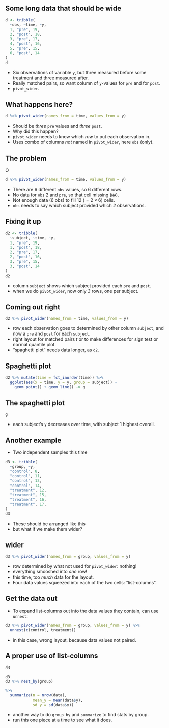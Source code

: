 ## Some long data that should be wide

```r
d <- tribble(
  ~obs, ~time, ~y,
  1, "pre", 19,
  2, "post", 18,
  3, "pre", 17,
  4, "post", 16,
  5, "pre", 15,
  6, "post", 14
)
d
```

- Six observations of variable `y`, but three measured before some treatment and three measured after. 
- Really matched pairs, so want column of `y`-values for `pre` and for `post`.
- `pivot_wider`.

## What happens here?

```r
d %>% pivot_wider(names_from = time, values_from = y)
```

- Should be *three* `pre` values and *three* `post`. 
- Why did this happen?
- `pivot_wider` needs to know which *row* to put each observation in.
- Uses combo of columns *not* named in `pivot_wider`, here `obs` (only).

## The problem
O
```r
d %>% pivot_wider(names_from = time, values_from = y)
```

- There are 6 different `obs` values, so 6 different rows.
- No data for `obs` 2 and `pre`, so that cell missing (`NA`).
- Not enough data (6 obs) to fill 12 ($= 2 \times 6$) cells.
- `obs` needs to say which subject provided which *2* observations.

## Fixing it up

```r
d2 <- tribble(
  ~subject, ~time, ~y,
  1, "pre", 19,
  1, "post", 18,
  2, "pre", 17,
  2, "post", 16,
  3, "pre", 15,
  3, "post", 14
)
d2
```

- column `subject` shows which subject provided each `pre` and `post`. 
- when we do `pivot_wider`, now only *3* rows, one per subject.

## Coming out right

```r
d2 %>% pivot_wider(names_from = time, values_from = y)
```

- row each observation goes to determined by other column `subject`, and now a `pre` and `post` for each `subject`.
- right layout for matched pairs $t$ or to make differences for sign test or normal quantile plot.
- "spaghetti plot" needs data longer, as `d2`.

## Spaghetti plot

```r
d2 %>% mutate(time = fct_inorder(time)) %>% 
  ggplot(aes(x = time, y = y, group = subject)) +
    geom_point() + geom_line() -> g
```

## The spaghetti plot

```r
g
```

- each subject's `y` decreases over time, with subject 1 highest overall.

## Another example

- Two independent samples this time

```r
d3 <- tribble(
  ~group, ~y,
  "control", 8,
  "control", 11,
  "control", 13,
  "control", 14,
  "treatment", 12,
  "treatment", 15,
  "treatment", 16,
  "treatment", 17,
)
d3
```
- These should be arranged like this
- but what if we make them wider?

## wider

```r
d3 %>% pivot_wider(names_from = group, values_from = y)
```

- row determined by what not used for `pivot_wider`: nothing!
- everything smooshed into *one* row!
- this time, too *much* data for the layout.
- Four data values squeezed into each of the two cells: "list-columns".

## Get the data out

- To expand list-columns out into the data values they contain, can use `unnest`:

```r
d3 %>% pivot_wider(names_from = group, values_from = y) %>% 
  unnest(c(control, treatment))
```
- in this case, wrong layout, because data values not paired.

## A proper use of list-columns

```r
d3
```


```r
d3
d3 %>% nest_by(group) 

%>% 
  summarize(n = nrow(data), 
            mean_y = mean(data$y), 
            sd_y = sd(data$y))
```

- another way to do `group_by` and `summarize` to find stats by group.
- run this one piece at a time to see what it does.
